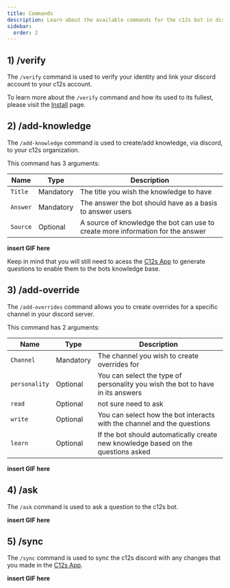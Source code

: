 ```yaml
---
title: Commands
description: Learn about the available commands for the c12s bot in discord.
sidebar:
  order: 2
---
```



## 1) /verify

The `/verify` command is used to verify your identity and link your discord account to your c12s account.

To learn more about the `/verify` command and how its used to its fullest, please visit the [Install](/platforms/discord/install/) page.

## 2) /add-knowledge

The `/add-knowledge` command is used to create/add knowledge, via discord, to your c12s organization.

This command has 3 arguments:

| Name | Type | Description |
| ---- | ----------- | ----------- |
| `Title` | Mandatory | The title you wish the knowledge to have |
| `Answer` | Mandatory | The answer the bot should have as a basis to answer users |
| `Source` | Optional | A source of knowledge the bot can use to create more information for the answer |

**insert GIF here**

<Badge text="Note:" variant="tip" /> Keep in mind that you will still need to acess the [C12s App](https://app.c12s.ai) to generate questions to enable them to the bots knowledge base.

## 3) /add-override

The `/add-overrides` command allows you to create overrides for a specific channel in your discord server.

This command has 2 arguments:

| Name | Type | Description |
| ---- | ----------- | ----------- |
| `Channel` | Mandatory | The channel you wish to create overrides for |
| `personality` | Optional | You can select the type of personality you wish the bot to have in its answers |
| `read` | Optional | not sure need to ask |
| `write` | Optional | You can select how the bot interacts with the channel and the questions |
| `learn` | Optional | If the bot should automatically create new knowledge based on the questions asked |

**insert GIF here**

## 4) /ask

The `/ask` command is used to ask a question to the c12s bot.

**insert GIF here**

## 5) /sync

The `/sync` command is used to sync the c12s discord with any changes that you made in the [C12s App](https://app.c12s.ai).

**insert GIF here**
